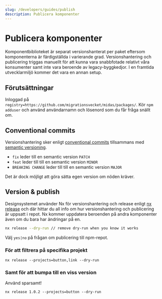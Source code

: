 ```yaml
---
slug: /developers/guides/publish
description: Publicera komponenter
---
```


# Publicera komponenter

Komponentbiblioteket är separat versionshanterat per paket eftersom komponenterna är färdigställda i varierande grad.
Versionshantering och publicering triggas manuellt för att kunna vara snabbfotade relativt våra konsumenter samt
inte vara beroende av legacy-byggkedjor. I en framtida utvecklarmiljö kommer det vara en annan setup.

## Förutsättningar

Inloggad på `registry=https://github.com/migrationsvecket/midas/packages/`. Kör `npm adduser` och använd
användarnamn och lösenord som du får fråga snällt om.

## Conventional commits

Versionshantering sker enligt [conventional commits](https://www.conventionalcommits.org/en/v1.0.0/#summary) tillsammans
med [semantic versioning](https://semver.org/).

- `fix` leder till en semantic version `PATCH`
- `feat` leder till till en semantic version `MINOR`
- `BREAKING CHANGE` leder till till en semantic version `MAJOR`

Det är dock möjligt att göra sätta egen version om nöden kräver.

## Version & publish

Designsystemet använder Nx för versionshantering och release enligt [nx release](https://nx.dev/recipes/nx-release/get-started-with-nx-release)
och där hittar du all info om hur versionshantering och publicering är uppsatt i repot. Nx kommer uppdatera beroenden
på andra komponenter även om du bara har ändringar på en.

```bash
nx release --dry-run // remove dry-run when you know it works
```

Välj `yes|no` på frågan om publicering till npm-repot.

### För att filtrera på specifika projekt

```
nx release --projects=button,link --dry-run

```
### Samt för att bumpa till en viss version

Använd sparsamt!

```
nx release 1.0.2 --projects=button --dry-run

```
